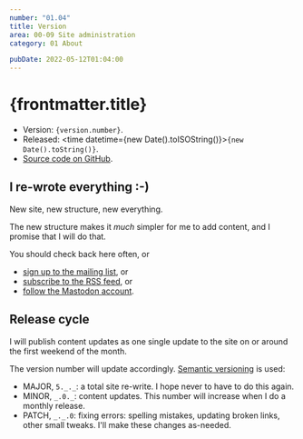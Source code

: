 ```yaml
---
number: "01.04"
title: Version
area: 00-09 Site administration
category: 01 About

pubDate: 2022-05-12T01:04:00
---
```



# {frontmatter.title}

- Version: <code>{version.number}</code>.
- Released: <time datetime={new Date().toISOString()}><code>{new Date().toString()}</code></time>.
- [Source code on GitHub](https://github.com/johnnydecimal/v5.johnnydecimal.com).

## I re-wrote everything :-)

New site, new structure, new everything.

The new structure makes it _much_ simpler for me to add content, and I promise that I will do that.

You should check back here often, or

- [sign up to the mailing list](/20-29-communication/21-send-and-receive/21.02-mailing-list/), or
- [subscribe to the RSS feed](/20-29-communication/21-send-and-receive/21.03-rss-feed/), or
- [follow the Mastodon account](https://hachyderm.io/@johnnydecimal).

## Release cycle

I will publish content updates as one single update to the site on or around the first weekend of the month.

The version number will update accordingly. [Semantic versioning](https://semver.org) is used:

- MAJOR, `5._._`: a total site re-write. I hope never to have to do this again.
- MINOR, `_.0._`: content updates. This number will increase when I do a monthly release.
- PATCH, `_._.0`: fixing errors: spelling mistakes, updating broken links, other small tweaks. I'll make these changes as-needed.
